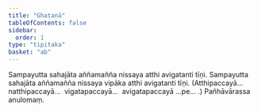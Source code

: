 ```yaml
---
title: "Ghaṭanā"
tableOfContents: false
sidebar:
  order: 1
type: "tipitaka"
basket: "ab"
---
```



<DynamicBreadcrumb />

<Paragraph number="2003">
Sampayutta sahajāta aññamañña nissaya atthi avigatanti tīṇi. Sampayutta sahajāta aññamañña nissaya vipāka atthi avigatanti tīṇi.
</Paragraph>

<Paragraph number="2004" type="center">
(Atthipaccayā…  natthipaccayā…  vigatapaccayā…  avigatapaccayā …pe… .)

</Paragraph>

<Paragraph number="2005" type="center">
Pañhāvārassa anulomaṃ.
</Paragraph>